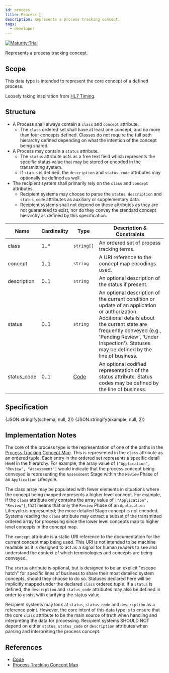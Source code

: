 ```yaml
---
id: process
title: Process 🔬
description: Represents a process tracking concept.
tags:
  - developer
---
```




[![Maturity:Trial](https://img.shields.io/badge/Maturity-Trial-green)](../overview#maturity)

Represents a process tracking concept.

## Scope

This data type is intended to represent the core concept of a defined process.

Loosely taking inspiration from [HL7 Timing](https://www.hl7.org/fhir/datatypes.html#timing).

## Structure

- A Process shall always contain a `class` and `concept` attribute.
  - The `class` ordered set shall have at least one concept, and no more than four concepts defined. Classes do not
    require the full path hierarchy defined depending on what the intention of the concept being shared.
- A Process may contain a `status` attribute.
  - The `status` attribute acts as a free text field which represents the specific status value that may be stored or
    encoded in the transmitting system.
  - If `status` is defined, the `description` and `status_code` attributes may optionally be defined as well.
- The recipient system shall primarily rely on the `class` and `concept` attributes.
  - Recipient systems may choose to parse the `status`, `description` and `status_code` attributes as auxiliary or
    supplementary data.
  - Recipient systems shall not depend on these attributes as they are not guaranteed to exist, nor do they convey the
    standard concept hierarchy as defined by this specification.

| Name        | Cardinality | Type           | Description & Constraints                                                                                                                                                                                                                                        |
| ----------- | ----------- | -------------- | ---------------------------------------------------------------------------------------------------------------------------------------------------------------------------------------------------------------------------------------------------------------- |
| class       | 1..\*       | `string[]`     | An ordered set of process tracking terms.                                                                                                                                                                                                                        |
| concept     | 1..1        | `string`       | A URI reference to the concept map encodings used.                                                                                                                                                                                                               |
| description | 0..1        | `string`       | An optional description of the status if present.                                                                                                                                                                                                                |
| status      | 0..1        | `string`       | An optional description of the current condition or update of an application or authorization. Additional details about the current state are frequently conveyed (e.g., 'Pending Review', 'Under Inspection'). Statuses may be defined by the line of business. |
| status_code | 0..1        | [Code](./code) | An optional codified representation of the status attribute. Status codes may be defined by the line of business.                                                                                                                                                |

## Specification

<Tabs queryString="tab">
  <TabItem
    value="schema"
    label="Schema"
    default
  >
    <JSONSchemaViewer
      resolverOptions={generateResolverOptions({ remote: true })}
      schema={schema}
      viewerOptions={{ showExamples: true }}
    />
  </TabItem>
  <TabItem
    value="source"
    label="Source"
  >
    <CodeBlock
      language="json"
      showLineNumbers
    >
      {JSON.stringify(schema, null, 2)}
    </CodeBlock>
  </TabItem>
  <TabItem
    value="example"
    label="Example"
  >
    <CodeBlock
      language="json"
      showLineNumbers
    >
      {JSON.stringify(example, null, 2)}
    </CodeBlock>
  </TabItem>
</Tabs>

## Implementation Notes

The core of the process type is the representation of one of the paths in the
[Process Tracking Concept Map](../concept/process_tracking). This is represented in the `class` attribute as an ordered
tuple. Each entry in the ordered set represents a specific detail level in the hierarchy. For example, the array value
of `["Application", "Review", "Assessment"]` would indicate that the process concept being conveyed is representing the
`Assessment` Stage within the `Review` Phase of an `Application` Lifecycle.

The class array may be populated with fewer elements in situations where the concept being mapped represents a higher
level concept. For example, if the `class` attribute only contains the array value of `["Application", "Review"]`, that
means that only the `Review` Phase of an `Application` Lifecycle is represented; the more detailed Stage concept is not
encoded. Systems reading the `class` attribute may extract a subset of the transmitted ordered array for processing
since the lower level concepts map to higher level concepts in the concept map.

The `concept` attribute is a static URI reference to the documentation for the current concept map being used. This URI
is not intended to be machine readable as it is designed to act as a signal for human readers to see and understand the
context of which terminologies and concepts are being conveyed.

The `status` attribute is optional, but is designed to be an explicit "escape hatch" for specific lines of business to
share their most detailed system concepts, should they choose to do so. Statuses declared here will be implicitly
mapped under the declared `class` ordered tuple. If a `status` is defined, the `description` and `status_code`
attributes may also be defined in order to assist with clarifying the status value.

Recipient systems may look at `status`, `status_code` and `description` as a reference point. However, the core intent
of this data type is to ensure that the core `class` attribute to be the main source of truth when handling and
interpreting the data for processing. Recipient systems SHOULD NOT depend on either `status`, `status_code` or
`description` attributes when parsing and interpreting the process concept.

## References

- [Code](./code)
- [Process Tracking Concept Map](../concept/process_tracking)
